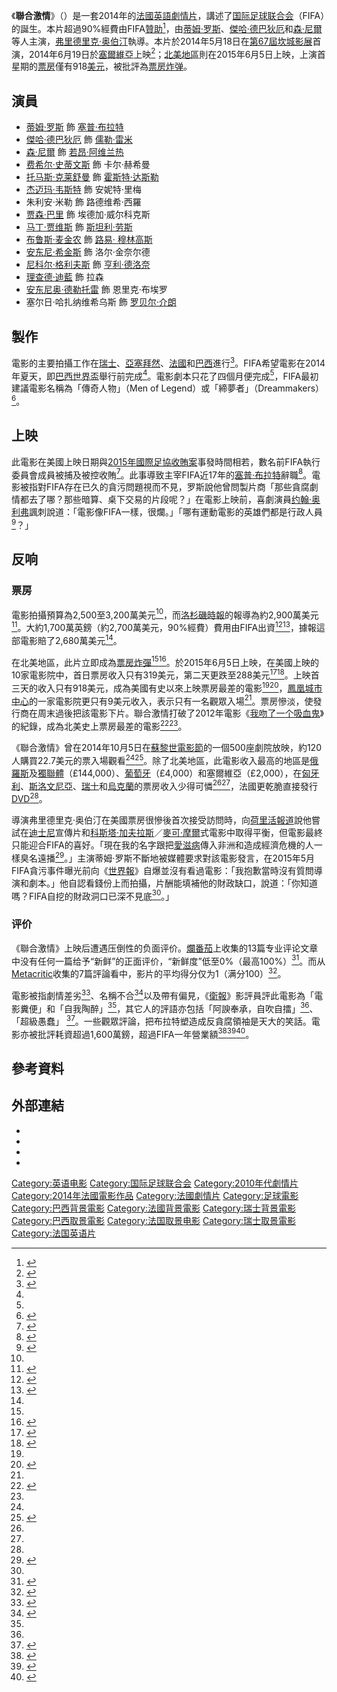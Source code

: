 {{noteTA
|G1=Movie
|G2=Show
|T=zh-cn:激情联盟;zh-tw:聯合激情; zh-hk:雷米金盃;
|1=zh-hans:塞普·布拉特;zh-hk:塞普·白禮達;zh-tw:塞普·布拉特;
|2=zh-hans:主席;zh-hk:會長;zh-tw:會長;
|3=zh-hans:布拉特;zh-hk:白禮達;zh-tw:布拉特;
}}
{{Infobox film
| name           = 激情联盟
| original_name = ''United Passions''
| image          = United Passions.jpg
| caption        = 雷米金盃
| director       = 弗里德里克·奥伯汀（Frédéric Auburtin）
| producer       = 路易莎·莫兰
| writer         = {{Plainlist|
* 弗里德里克·奥伯汀
* 让-保罗·德尔菲诺}}
| starring       = {{Plainlist|
* [[蒂姆·罗斯|蒂姆·罗斯]]
* [[傑哈·德巴狄厄|傑哈·德巴狄厄]]
* [[森·尼爾|森·尼爾]]
* [[费希尔·史蒂文斯|费希尔·史蒂文斯]]}}
| music          = [[让-帕斯卡尔·贝恩图|让-帕斯卡尔·贝恩图]]
| cinematography = 印蒂·布里奥纳
| editing        = 奥利维尔·加让
| studio         = {{Plainlist|
* 勒維阿電影
* 特尔玛電影}}
| distributor    = [[屏幕媒体電影|屏幕媒体電影]]（Screen Media Films） {{small|（美國）}}
| released       = {{Film date|2014|06|16|[[第67屆坎城影展|坎城影展]]|2015|06|5|美國}}
| runtime        = 109分鐘
| country        = 法國
| language       = 英語
| budget         = $2,500–3,200萬<ref name="FIFA"/>
| gross      = $918 <small>（北美）<ref name="3day"/></small>
}}

《'''聯合激情'''》（{{lang-en|'''''United Passions'''''}}）是一套2014年的[[法國|法國]][[英語|英語]][[劇情片|劇情片]]，講述了[[国际足球联合会|国际足球联合会]]（FIFA）的誕生。本片超過90%經費由FIFA[[贊助|贊助]]<ref name=Guard>{{cite news |date=2014-05-22 |title=Fifa film, starring Tim Roth as Sepp Blatter, is launched at Cannes |url=http://www.theguardian.com/football/2014/may/22/fifa-film-tim-roth-sepp-blatter |newspaper=The Guardian |access-date=2014-06-19 |archive-date=2014-06-19 |archive-url=https://web.archive.org/web/20140619083302/http://www.theguardian.com/football/2014/may/22/fifa-film-tim-roth-sepp-blatter |dead-url=no }}</ref>，由[[蒂姆·罗斯|蒂姆·罗斯]]、[[傑哈·德巴狄厄|傑哈·德巴狄厄]]和[[森·尼爾|森·尼爾]]等人主演，[[弗里德里克·奥伯汀|弗里德里克·奥伯汀]]執導。本片於2014年5月18日在[[第67屆坎城影展|第67屆坎城影展]]首演，2014年6月19日於[[塞爾維亞|塞爾維亞]]上映<ref name="Parkinson">{{cite news |last=Parkinson |first=Justin |date=2014-06-19 |title=United Passions: How Fifa spent £16m on a film where Sepp Blatter is a hero |url=http://www.bbc.co.uk/news/magazine-27868764 |publisher=BBC News |access-date=2014-06-19 |archive-date=2014-06-19 |archive-url=https://web.archive.org/web/20140619193856/http://www.bbc.co.uk/news/magazine-27868764 |dead-url=no }}</ref>；[[北美地區|北美地區]]則在2015年6月5日上映，上演首星期的[[票房|票房]]僅有918[[美元|美元]]，被批評為[[票房炸弹|票房炸弹]]。

==演員==
{{div col|3}}
* [[蒂姆·罗斯|蒂姆·罗斯]] 飾 [[塞普·布拉特|塞普·布拉特]]
* [[傑哈·德巴狄厄|傑哈·德巴狄厄]] 飾 [[儒勒·雷米|儒勒·雷米]]
* [[森·尼爾|森·尼爾]] 飾 [[若昂·阿维兰热|若昂·阿维兰热]]
* [[费希尔·史蒂文斯|费希尔·史蒂文斯]] 飾 卡尔·赫希曼
* [[托马斯·克莱舒曼|托马斯·克莱舒曼]] 飾 [[霍斯特·达斯勒|霍斯特·达斯勒]]
* [[杰迈玛·韦斯特|杰迈玛·韦斯特]] 飾 安妮特·里梅
* 朱利安·米勒 飾 路德维希·西羅
* [[贾森·巴里|贾森·巴里]] 飾 埃德加·威尔科克斯
* [[马丁·贾维斯|马丁·贾维斯]] 飾 [[斯坦利·劳斯|斯坦利·劳斯]]
* [[布鲁斯·麦金农|布鲁斯·麦金农]] 飾 [[路易·_穆林高斯|路易· 穆林高斯]]
* [[安东尼·希金斯|安东尼·希金斯]] 飾 洛尔·金奈尔德
* [[尼科尔·格利夫斯|尼科尔·格利夫斯]] 飾 [[亨利·德洛奈|亨利·德洛奈]]
* [[理查德·迪藍|理查德·迪藍]] 飾 拉森
* [[安东尼奥·德勒托雷|安东尼奥·德勒托雷]] 飾 恩里克·布埃罗
* 塞尔日·哈扎纳维希乌斯 飾 [[罗贝尔·介朗|罗贝尔·介朗]]
{{div col end}}

==製作==
電影的主要拍攝工作在[[瑞士|瑞士]]、[[亞塞拜然|亞塞拜然]]、[[法國|法國]]和[[巴西|巴西]]進行<ref>{{cite web|title=UNITED PASSIONS– FIRST EXCLUSIVE IMAGE|url=http://www.tf1international.com/tf1_news_article.php?Type=6&oId=17&PHPSESSID=78fef19ed722298c3d1ee305f73a1615|website=www.tf1international.com|accessdate=2014-06-21|archive-date=2014-05-11|archive-url=https://web.archive.org/web/20140511020351/http://www.tf1international.com/tf1_news_article.php?Type=6&oId=17&PHPSESSID=f65e5e27abb35116613fd42e2ee7a0d8|dead-url=no}}</ref>。FIFA希望電影在2014年夏天，即[[2014年世界盃|巴西世界盃]]舉行前完成<ref name="Ruth"/>。電影劇本只花了四個月便完成<ref name="Ruth"/>，FIFA最初建議電影名稱為「傳奇人物」（Men of Legend）或「締夢者」（Dreammakers）<ref name="Ikav">{{cite web|url=http://www.espnfc.com/fifa-world-cup/story/2496658/fifa-film-united-passions-among-worst-in-us-history|title=FIFA film 'United Passions' one of worst in U.S. box office history|author=ESPN Staff|work=''ESPN FC''|publisher=(ESPN)|date=2015-06-19|accessdate=2015-06-21|archive-date=2015-06-21|archive-url=https://web.archive.org/web/20150621012944/http://www.espnfc.com/fifa-world-cup/story/2496658/fifa-film-united-passions-among-worst-in-us-history|dead-url=no}}</ref>。

==上映==
此電影在美國上映日期與[[2015年國際足協收賄案|2015年國際足協收賄案]]事發時間相若，數名前FIFA執行委員會成員被捕及被控收賄<ref name="Scheck">{{cite news |last=Scheck |first=Frank |title='United Passions': Film Review |url=https://www.hollywoodreporter.com/review/united-passions-film-review-799879 |newspaper=The Hollywood Reporter |accessdate=2015-06-04 |archive-date=2015-06-04 |archive-url=https://web.archive.org/web/20150604184141/https://www.hollywoodreporter.com/review/united-passions-film-review-799879 |dead-url=no }}</ref>。此事導致主宰FIFA近17年的[[塞普·布拉特|塞普·布拉特]]辭職<ref>{{cite news |last=Parker |first=Graham |date=2015-06-02 |title=Sepp Blatter: A history of scandal |url=http://america.aljazeera.com/articles/2015/6/2/sepp-blatter-a-history-of-scandal.html |publisher=Al Jazeera |access-date=2015-06-04 |archive-date=2015-06-04 |archive-url=https://web.archive.org/web/20150604203159/http://america.aljazeera.com/articles/2015/6/2/sepp-blatter-a-history-of-scandal.html |dead-url=no }}</ref>。電影被指對FIFA存在已久的貪污問題視而不見，罗斯說他曾問製片商「那些貪腐劇情都去了哪？那些暗算、桌下交易的片段呢？」在電影上映前，喜劇演員[[约翰·奥利弗|约翰·奥利弗]]諷刺說道：「電影像FIFA一樣，很爛。」「哪有運動電影的英雄們都是行政人員<ref>{{YouTube |id=DlJEt2KU33I |title="Last Week Tonight with John Oliver: FIFA and the World Cup (HBO)"}}</ref>？」

== 反响 ==

===票房===
電影拍攝預算為2,500至3,200萬美元<ref name="FIFA"/>，而[[洛杉磯時報|洛杉磯時報]]的報導為約2,900萬美元<ref>{{cite web|url=http://www.latimes.com/entertainment/movies/la-et-mn-united-passions-review-20150605-story.html|title=FIFA-bankrolled 'United Passions' kicks far wide of its goal|author=Michael Rechtshaffen|work=[[Los_Angeles_Times|Los Angeles Times]]|publisher=(Tribune Publishing)|date=2015-06-04|accessdate=2015-06-08|archive-date=2015-06-08|archive-url=https://web.archive.org/web/20150608123052/http://www.latimes.com/entertainment/movies/la-et-mn-united-passions-review-20150605-story.html|dead-url=no}}</ref>。大約1,700萬英鎊（約2,700萬美元，90%經費）費用由FIFA出資<ref name="Guardian">{{cite web|url=http://www.theguardian.com/football/2014/oct/25/fifa-united-passions-pr-exercise-sepp-blatter|title=Fifa film United Passions is PR exercise that rankles even with its stars|author=James Riach|work=The Guardian|date=2014-10-25|accessdate=2015-06-08|archive-date=2015-06-10|archive-url=https://web.archive.org/web/20150610050620/http://www.theguardian.com/football/2014/oct/25/fifa-united-passions-pr-exercise-sepp-blatter|dead-url=no}}</ref><ref name="FIFAFC">{{cite web|url=http://www.espnfc.com/international-friendly/story/2074836/fifa-film-united-passions-running-at-a-loss-of-$268-million|title=FIFA film United Passions 'running at a loss of $26.8 million'|author=Jeff Carlisle|work=ESPN FC|publisher=(ESPN)|date=2014-10-06|accessdate=2015-06-08|archive-date=2015-06-10|archive-url=https://web.archive.org/web/20150610185248/http://www.espnfc.com/international-friendly/story/2074836/fifa-film-united-passions-running-at-a-loss-of-$268-million|dead-url=no}}</ref>，據報這部電影賠了2,680萬美元<ref name="FIFAFC"/>。

在北美地區，此片立即成為[[票房炸彈|票房炸彈]]<ref name="FIFA"/><ref>{{cite web|url=http://www.latimes.com/sports/sportsnow/la-sp-sn-fifa-movie-united-passions-bombs-20150608-story.html|title='United Passions,' which cost FIFA $29 million, has $607 box-office take|author=Austin Knoblauch|work=Los Angeles Times|publisher=(Tribune Publishing)|date=2015-06-08|accessdate=2015-06-08|archive-date=2015-06-08|archive-url=https://web.archive.org/web/20150608205914/http://www.latimes.com/sports/sportsnow/la-sp-sn-fifa-movie-united-passions-bombs-20150608-story.html|dead-url=no}}</ref>。於2015年6月5日上映，在美國上映的10家電影院中，首日票房收入只有319美元，第二天更跌至288美元<ref name="FIFA">{{cite web|url=http://www.hollywoodreporter.com/news/box-office-fifa-movie-united-800664|title=Box Office: FIFA Movie 'United Passions' Bombs in U.S.|author=Pamela McClintock|work=The Hollywood Reporter|publisher=(Prometheus Global Media)|date=2015-06-07|accessdate=2015-06-08|archive-date=2015-06-08|archive-url=https://web.archive.org/web/20150608205541/http://www.hollywoodreporter.com/news/box-office-fifa-movie-united-800664|dead-url=no}}</ref><ref name="3day">{{cite web|url=http://www.hollywoodreporter.com/news/box-office-fifa-movie-united-801434|title=Box Office: FIFA Movie 'United Passions' Red-Carded in U.S. With $918 Debut|author=Pamela McClintock|work=The Hollywood Reporter|publisher=(Prometheus Global Media)|date=2015-06-09|accessdate=2015-06-10|archive-date=2015-06-10|archive-url=https://web.archive.org/web/20150610053935/http://www.hollywoodreporter.com/news/box-office-fifa-movie-united-801434|dead-url=no}}</ref>。上映首三天的收入只有918美元，成為美國有史以來上映票房最差的電影<ref name="3day"/><ref>{{cite web|url=http://m.hollywoodreporter.com/entry/view/id/969041|title=Box-Office Bombs: 6 of the Lowest U.S. Openings of All Time|author=Pamela McClintock|work=''The Hollywood Reporter''|publisher=(Prometheus Global Media)|date=2015-06-17|accessdate=2015-06-17}}</ref>，[[鳳凰城市中心|鳳凰城市中心]]的一家電影院更只有9美元收入，表示只有一名觀眾入場<ref name="FIFA"/>。票房慘淡，使發行商在周末過後把該電影下片。聯合激情打破了2012年電影《[[我吻了一个吸血鬼|我吻了一个吸血鬼]]》的紀錄，成為北美史上票房最差的電影<ref name="App">{{cite web|url=http://www.theguardian.com/film/2015/jun/18/fifas-united-passions-lowest-grossing-film-us-history|title=Fifa's United Passions confirmed as lowest-grossing film in US history|author=Ben Child|work=The Guardian|publisher=(Guardian Media Group)|date=2015-06-18|accessdate=2015-06-20|archive-date=2015-06-19|archive-url=https://web.archive.org/web/20150619175359/http://www.theguardian.com/film/2015/jun/18/fifas-united-passions-lowest-grossing-film-us-history|dead-url=no}}</ref><ref name="Ikav"/>。

《聯合激情》曾在2014年10月5日在[[蘇黎世電影節|蘇黎世電影節]]的一個500座劇院放映，約120人購買22.7美元的票入場觀看<ref name="FIFAFC"/><ref name="Independent">{{cite web|url=http://www.independent.co.uk/sport/football/news-and-comment/fifa-film-united-passions-cost-19m-so-far-it-has-made-125000-at-the-box-office-9779704.html|title=Fifa film United Passions cost £19m, so far it has made £125,000 at the box office|author=Simon Rice|work=The Independent|date=2014-10-06|accessdate=2015-06-08|archive-date=2015-06-26|archive-url=https://web.archive.org/web/20150626070130/http://www.independent.co.uk/sport/football/news-and-comment/fifa-film-united-passions-cost-19m-so-far-it-has-made-125000-at-the-box-office-9779704.html|dead-url=no}}</ref>。除了北美地區，此電影收入最高的地區是[[俄羅斯|俄羅斯]]及[[獨立國家聯合體|獨聯體]]（£144,000）、[[葡萄牙|葡萄牙]]（£4,000）和塞爾維亞（£2,000），在[[匈牙利|匈牙利]]、[[斯洛文尼亞|斯洛文尼亞]]、[[瑞士|瑞士]]和[[烏克蘭|烏克蘭]]的票房收入少得可憐<ref name="FIFAFC"/><ref name="Independent"/>，法國更乾脆直接發行[[DVD|DVD]]<ref name="Guardian"/>。

導演弗里德里克·奥伯汀在美國票房很慘後首次接受訪問時，向[[荷里活報道|荷里活報道]]說他嘗試在[[华特迪士尼公司|迪士尼]]宣傳片和[[科斯塔·加夫拉斯|科斯塔·加夫拉斯]]／[[麥可·摩爾|麥可·摩爾]]式電影中取得平衡，但電影最終只能迎合FIFA的喜好。「現在我的名字跟把[[愛滋病|愛滋病]]傳入非洲和造成經濟危機的人一樣臭名遠播<ref name="Ruth">{{cite web|url=http://www.hollywoodreporter.com/news/fifa-movie-director-breaks-silence-802760|title=FIFA Movie Director Breaks Silence on Bomb: "It's a Disaster; My Name Is All Over [This Mess]"|author=Scott Roxborough and Rhonda Richford|work=''The Hollywood Reporter''|publisher=(Prometheus Global Media)|date=2015-06-17|accessdate=2015-06-17|archive-date=2015-06-17|archive-url=https://web.archive.org/web/20150617192348/http://www.hollywoodreporter.com/news/fifa-movie-director-breaks-silence-802760|dead-url=no}}</ref>。」主演蒂姆·罗斯不斷地被媒體要求對該電影發言，在2015年5月FIFA貪污事件曝光前向《[[世界報_(德國)|世界報]]》自爆並沒有看過電影：「我抱歉當時沒有質問導演和劇本。」他自認看錢份上而拍攝，片酬能填補他的財政缺口，說道：「你知道嗎？FIFA自挖的財政洞口已深不見底<ref name="Ruth"/>。」

=== 评价 ===
《聯合激情》上映后遭遇压倒性的负面评价。[[爛番茄|爛番茄]]上收集的13篇专业评论文章中没有任何一篇给予“新鲜”的正面评价，“新鲜度”低至0%（最高100%）<ref>{{Rotten Tomatoes|id=united_passions|title=United Passions}}</ref>。而从[[Metacritic|Metacritic]]收集的7篇評論看中，影片的平均得分仅为1（满分100）<ref>{{cite web | url=http://www.metacritic.com/movie/united-passions | title=United Passions | work=[[Metacritic|Metacritic]] | publisher=[[CBS_Interactive|CBS Interactive]] | accessdate=2015-06-05 | archive-date=2018-06-26 | archive-url=https://web.archive.org/web/20180626143927/http://www.metacritic.com/movie/united-passions | dead-url=no }}</ref>。

電影被指劇情差劣<ref name="Hoffman">{{cite news |last=Hoffman |first=Jordan |author-link= |title=United Passions review – Fifa propaganda is pure cinematic excrement |url=http://www.theguardian.com/film/2015/jun/04/united-passions-review-tim-roth-sam-neill-gerard-depardieu |newspaper=The Guardian |access-date=2015-06-04 |archive-date=2015-06-04 |archive-url=https://web.archive.org/web/20150604171401/http://www.theguardian.com/film/2015/jun/04/united-passions-review-tim-roth-sam-neill-gerard-depardieu |dead-url=no }}</ref>、名稱不合<ref>{{cite news |last=Berry |first=Dan |date=2015-06-02 |title=FIFA Film: An Epic Fantasy |url=http://www.nytimes.com/2015/06/02/sports/fifa-film-an-epic-fantasy.html |newspaper=The New York Times |access-date=2015-06-04 |archive-date=2015-06-03 |archive-url=https://web.archive.org/web/20150603051241/http://www.nytimes.com/2015/06/02/sports/fifa-film-an-epic-fantasy.html |dead-url=no }}</ref>以及帶有偏見，《[[衛報|衛報]]》影評員評此電影為「電影糞便」和「自我陶醉」<ref name="Hoffman" />，其它人的評語亦包括「阿諛奉承，自吹自擂」<ref name="Scheck" />、「超級愚蠢」
<ref>{{cite news |last=Thomas |first=Andi |date=2014-10-07 |title=Reviewing 'United Passions', FIFA's bizarre propaganda film |url=http://www.sbnation.com/soccer/2014/10/7/6934967/united-passions-review-fifa-bizarre-propaganda-film |publisher=SB Nation |access-date=2015-06-04 |archive-date=2015-06-03 |archive-url=https://web.archive.org/web/20150603233504/http://www.sbnation.com/soccer/2014/10/7/6934967/united-passions-review-fifa-bizarre-propaganda-film |dead-url=no }}</ref>。一些觀眾評論，把布拉特塑造成反貪腐領袖是天大的笑話。電影亦被批評耗資超過1,600萬鎊，超過FIFA一年營業額<ref>{{cite news |last=Sale |first=Charles |date=2014-06-11 |title=UEFA critics hit out at Sepp Blatter's £16m FIFA history film United Passions |url=http://www.dailymail.co.uk/sport/football/article-2655626/UEFA-critics-hit-Sepp-Blatters-16m-FIFA-history-film-United-Passions.html |newspaper=[[Daily_Mail|Daily Mail]] |access-date=2014-06-19 |archive-date=2014-06-15 |archive-url=https://web.archive.org/web/20140615143917/http://www.dailymail.co.uk/sport/football/article-2655626/UEFA-critics-hit-Sepp-Blatters-16m-FIFA-history-film-United-Passions.html |dead-url=no }}</ref><ref>{{cite news |last=O'Callaghan |first=Eoin |date=2014-05-22 |title=Finally! The FIFA movie 'United Passions' debuts at Cannes |url=http://www.the42.ie/fifa-movie-1478185-May2014/ |newspaper=TheJournal.ie |access-date=2014-06-19 |archive-date=2015-06-05 |archive-url=https://web.archive.org/web/20150605002130/http://www.the42.ie/fifa-movie-1478185-May2014/ |dead-url=no }}</ref><ref>{{cite news |last=Manfred |first=Tony |title=The Trailer For FIFA's $27-Million Propaganda Film Feels Like A Parody |url=http://www.businessinsider.com/united-passions-fifa-movie-trailer-2014-5 |newspaper=Business Insider |access-date=2014-06-19 |archive-date=2014-05-25 |archive-url=https://web.archive.org/web/20140525001319/http://www.businessinsider.com/united-passions-fifa-movie-trailer-2014-5 |dead-url=no }}</ref>。

==參考資料==
{{reflist|30em}}

==外部連結==
* {{IMDb title|2814362}}
* {{rotten-tomatoes|united_passions}}
* {{metacritic film|united-passions}}
* {{mojo title|unitedpassions}}
{{FIFA}}
[[Category:英语电影|Category:英语电影]]
[[Category:国际足球联合会|Category:国际足球联合会]]
[[Category:2010年代劇情片|Category:2010年代劇情片]]
[[Category:2014年法國電影作品|Category:2014年法國電影作品]]
[[Category:法國劇情片|Category:法國劇情片]]
[[Category:足球電影|Category:足球電影]]
[[Category:巴西背景電影|Category:巴西背景電影]]
[[Category:法國背景電影|Category:法國背景電影]]
[[Category:瑞士背景電影|Category:瑞士背景電影]]
[[Category:巴西取景電影|Category:巴西取景電影]]
[[Category:法国取景电影|Category:法国取景电影]]
[[Category:瑞士取景電影|Category:瑞士取景電影]]
[[Category:法国英语片|Category:法国英语片]]